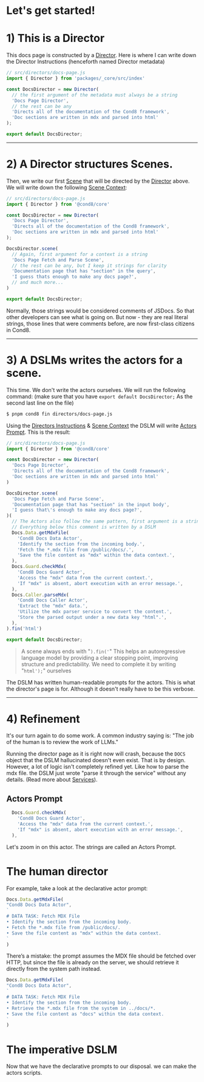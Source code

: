 # **Let's get started!**

# 1) This is a Director
This docs page is constructed by a [Director](/docs?section=director). Here is where I can write down the Director Instructions (henceforth named Director metadata)

```js
// src/directors/docs-page.js
import { Director } from 'packages/_core/src/index'

const DocsDirector = new Director(
  // the first argument of the metadata must always be a string
  'Docs Page Director',
  // the rest can be any
  'Directs all of the documentation of the Cond8 framework',
  'Doc sections are written in mdx and parsed into html'
);

export default DocsDirector;
```

---

# 2) A Director structures Scenes.
Then, we write our first [Scene](/docs?section=scene) that will be directed by the [Director](/docs?section=director) above. We will write down the following [Scene Context](/docs?section=metadata):

```js
// src/directors/docs-page.js
import { Director } from '@cond8/core'

const DocsDirector = new Director(
  'Docs Page Director',
  'Directs all of the documentation of the Cond8 framework',
  'Doc sections are written in mdx and parsed into html'
);

DocsDirector.scene(
  // Again, first argument for a context is a string
  'Docs Page Fetch and Parse Scene',
  // the rest can be any, but I keep it strings for clarity
  'Documentation page that has "section" in the query',
  'I guess thats enough to make any docs page?',
  // and much more...
)

export default DocsDirector;
```

Normally, those strings would be considered comments of JSDocs. So that other developers can see what is going on. But now - they are real literal strings, those lines that were comments before, are now first-class citizens in Cond8.

---

# 3) A DSLMs writes the actors for a scene.

This time. We don't write the actors ourselves. We will run the following command: (make sure that you have `export default DocsDirector;` As the second last line on the file)

```sh
$ pnpm cond8 fin directors/docs-page.js
```
Using the [Directors Instructions](/docs?section=metadata) & [Scene Context](/docs?section=metadata) the DSLM will write [Actors Prompt](/docs?section=metadata). This is the result:

```js
// src/directors/docs-page.js
import { Director } from '@cond8/core'

const DocsDirector = new Director(
  'Docs Page Director',
  'Directs all of the documentation of the Cond8 framework',
  'Doc sections are written in mdx and parsed into html'
)

DocsDirector.scene(
  'Docs Page Fetch and Parse Scene',
  'Documentation page that has "section" in the input body',
  'I guess that\'s enough to make any docs page?',
)(
  // The Actors also follow the same pattern, first argument is a string
  // Everything below this comment is written by a DSLM
  Docs.Data.getMdxFile(
    'Cond8 Docs Data Actor',
    'Identify the section from the incoming body.',
    'Fetch the *.mdx file from /public/docs/.',
    'Save the file content as "mdx" within the data context.',
  ),
  Docs.Guard.checkMdx(
    'Cond8 Docs Guard Actor',
    'Access the "mdx" data from the current context.',
    'If "mdx" is absent, abort execution with an error message.',
  ),
  Docs.Caller.parseMdx(
    'Cond8 Docs Caller Actor',
    'Extract the "mdx" data.',
    'Utilize the mdx parser service to convert the content.',
    'Store the parsed output under a new data key "html".',
  ),
).fin('html')

export default DocsDirector;
```
> A scene always ends with "`).fin('`" This helps an autoregressive language model by providing a clear stopping point, improving structure and predictability. We need to complete it by writing "`html');`" ourselves

The DSLM has written human-readable prompts for the actors. This is what the director's page is for. Although it doesn't really have to be this verbose.

---

# 4) Refinement

It's our turn again to do some work. A common industry saying is: "The job of the human is to review the work of LLMs."

Running the director page as it is right now will crash, because the `DOCS` object that the DSLM hallucinated doesn't even exist. That is by design. However, a lot of logic isn't completely refined yet. Like how to parse the mdx file. the DSLM just wrote "parse it through the service" without any details. (Read more about [Services](/docs?section=services)).

## Actors Prompt

```js
  Docs.Guard.checkMdx(
    'Cond8 Docs Guard Actor',
    'Access the "mdx" data from the current context.',
    'If "mdx" is absent, abort execution with an error message.',
  ),
```
Let's zoom in on this actor. The strings are called an Actors Prompt.

# The human director


For example, take a look at the declarative actor prompt:

```js
Docs.Data.getMdxFile(
"Cond8 Docs Data Actor",
`
# DATA TASK: Fetch MDX File
• Identify the section from the incoming body.
• Fetch the *.mdx file from /public/docs/.
• Save the file content as "mdx" within the data context.
`
)
```
There’s a mistake: the prompt assumes the MDX file should be fetched over HTTP, but since the file is already on the server, we should retrieve it directly from the system path instead.

```js
Docs.Data.getMdxFile(
"Cond8 Docs Data Actor",
`
# DATA TASK: Fetch MDX File
• Identify the section from the incoming body.
• Retrieve the *.mdx file from the system in ../docs/*.
• Save the file content as "docs" within the data context.
`
)
```

# The imperative DSLM

Now that we have the declarative prompts to our disposal. we can make the actors scripts.
